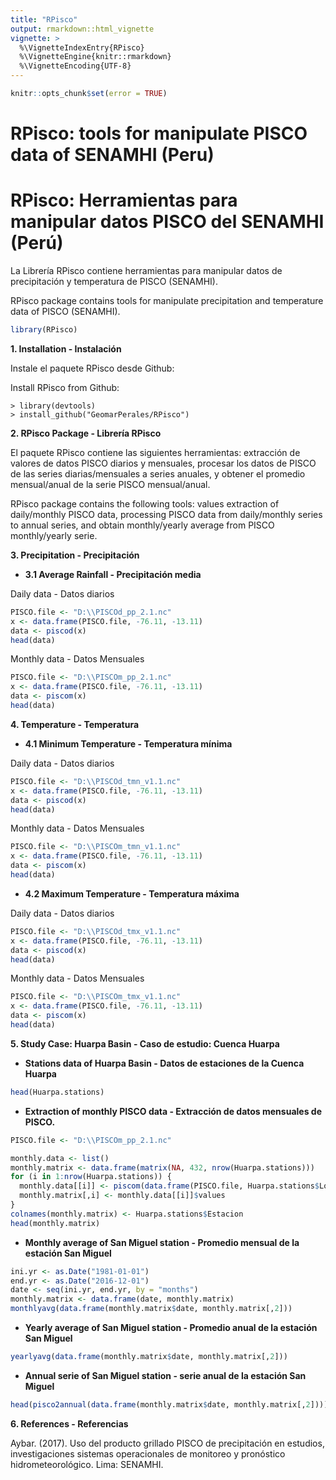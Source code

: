 ---
title: "RPisco"
output: rmarkdown::html_vignette
vignette: >
  %\VignetteIndexEntry{RPisco}
  %\VignetteEngine{knitr::rmarkdown}
  %\VignetteEncoding{UTF-8}
---

```{r setup, echo = FALSE}
knitr::opts_chunk$set(error = TRUE)
```

# **RPisco: tools for manipulate PISCO data of SENAMHI (Peru)**

# **RPisco: Herramientas para manipular datos PISCO del SENAMHI (Perú)**

La Librería RPisco contiene herramientas para manipular datos de precipitación y temperatura de PISCO (SENAMHI).

RPisco package contains tools for manipulate precipitation and temperature data of PISCO (SENAMHI).

```{r}
library(RPisco)
```

**1. Installation - Instalación**

Instale el paquete RPisco desde Github: 

Install RPisco from Github:
```	
> library(devtools)
> install_github("GeomarPerales/RPisco")		
```
**2. RPisco Package - Librería RPisco**

El paquete RPisco contiene las siguientes herramientas: extracción de valores de datos PISCO diarios y mensuales, procesar los datos de PISCO de las series diarias/mensuales a series anuales, y obtener el promedio mensual/anual de la serie PISCO mensual/anual.

RPisco package contains the following tools: values extraction of daily/monthly PISCO data, processing PISCO data from daily/monthly series to annual series, and obtain monthly/yearly average from PISCO monthly/yearly serie.

**3. Precipitation - Precipitación**

- **3.1 Average Rainfall - Precipitación media**

Daily data - Datos diarios
```{r}
PISCO.file <- "D:\\PISCOd_pp_2.1.nc"
x <- data.frame(PISCO.file, -76.11, -13.11)
data <- piscod(x)
head(data) 
```

Monthly data - Datos Mensuales
```{r}
PISCO.file <- "D:\\PISCOm_pp_2.1.nc"
x <- data.frame(PISCO.file, -76.11, -13.11)
data <- piscom(x)
head(data)
```

**4. Temperature - Temperatura**

- **4.1 Minimum Temperature - Temperatura mínima**

Daily data - Datos diarios
```{r}
PISCO.file <- "D:\\PISCOd_tmn_v1.1.nc"
x <- data.frame(PISCO.file, -76.11, -13.11)
data <- piscod(x)
head(data)
```

Monthly data - Datos Mensuales
```{r}
PISCO.file <- "D:\\PISCOm_tmn_v1.1.nc"
x <- data.frame(PISCO.file, -76.11, -13.11)
data <- piscom(x)
head(data)
```

- **4.2 Maximum Temperature - Temperatura máxima**

Daily data - Datos diarios
```{r}
PISCO.file <- "D:\\PISCOd_tmx_v1.1.nc"
x <- data.frame(PISCO.file, -76.11, -13.11)
data <- piscod(x)
head(data)
```

Monthly data - Datos Mensuales
```{r}
PISCO.file <- "D:\\PISCOm_tmx_v1.1.nc"
x <- data.frame(PISCO.file, -76.11, -13.11)
data <- piscom(x)
head(data)
```

**5. Study Case: Huarpa Basin - Caso de estudio: Cuenca Huarpa**

- **Stations data of Huarpa Basin - Datos de estaciones de la Cuenca Huarpa**
```{r}
head(Huarpa.stations)
```

- **Extraction of monthly PISCO data - Extracción de datos mensuales de PISCO.**

```{r}
PISCO.file <- "D:\\PISCOm_pp_2.1.nc"

monthly.data <- list()
monthly.matrix <- data.frame(matrix(NA, 432, nrow(Huarpa.stations)))
for (i in 1:nrow(Huarpa.stations)) {
  monthly.data[[i]] <- piscom(data.frame(PISCO.file, Huarpa.stations$Lon[i], Huarpa.stations$Lat[i]))
  monthly.matrix[,i] <- monthly.data[[i]]$values
}
colnames(monthly.matrix) <- Huarpa.stations$Estacion
head(monthly.matrix)
```

- **Monthly average of San Miguel station - Promedio mensual de la estación San Miguel**

```{r}
ini.yr <- as.Date("1981-01-01")
end.yr <- as.Date("2016-12-01")
date <- seq(ini.yr, end.yr, by = "months")
monthly.matrix <- data.frame(date, monthly.matrix)
monthlyavg(data.frame(monthly.matrix$date, monthly.matrix[,2]))
```

- **Yearly average of San Miguel station - Promedio anual de la estación San Miguel**
```{r}
yearlyavg(data.frame(monthly.matrix$date, monthly.matrix[,2]))
```
- **Annual serie of San Miguel station - serie anual de la estación San Miguel**
```{r}
head(pisco2annual(data.frame(monthly.matrix$date, monthly.matrix[,2])))
```

**6. References - Referencias**

Aybar. (2017). Uso del producto grillado PISCO de precipitación en estudios, investigaciones sistemas operacionales de monitoreo y pronóstico hidrometeorológico. Lima: SENAMHI.



